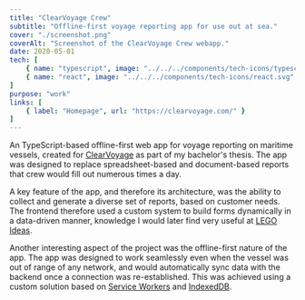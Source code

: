 ```yaml
---
title: "ClearVoyage Crew"
subtitle: "Offline-first voyage reporting app for use out at sea."
cover: "./screenshot.png"
coverAlt: "Screenshot of the ClearVoyage Crew webapp."
date: 2020-05-01
tech: [
	{ name: "typescript", image: "../../../components/tech-icons/typescript.svg" },
	{ name: "react", image: "../../../components/tech-icons/react.svg" },
]
purpose: "work"
links: [
	{ label: "Homepage", url: "https://clearvoyage.com/" }
]
---
```


An TypeScript-based offline-first web app for voyage reporting on maritime vessels, created for [ClearVoyage](/blog/clearvoyage-vms) as part of my bachelor's thesis. The app was designed to replace spreadsheet-based and document-based reports that crew would fill out numerous times a day.

A key feature of the app, and therefore its architecture, was the ability to collect and generate a diverse set of reports, based on customer needs. The frontend therefore used a custom system to build forms dynamically in a data-driven manner, knowledge I would later find very useful at [LEGO Ideas](/portfolio/lego-ideas).

Another interesting aspect of the project was the offline-first nature of the app. The app was designed to work seamlessly even when the vessel was out of range of any network, and would automatically sync data with the backend once a connection was re-established. This was achieved using a custom solution based on [Service Workers](https://developer.mozilla.org/en-US/docs/Web/API/Service_Worker_API) and [IndexedDB](https://developer.mozilla.org/en-US/docs/Web/API/IndexedDB_API).
